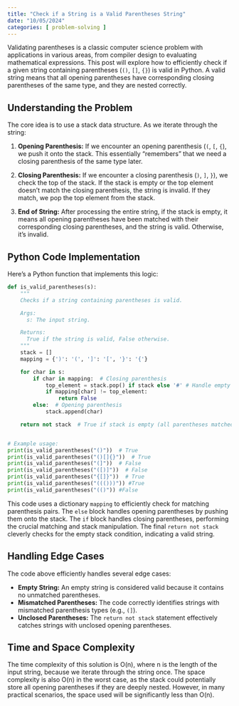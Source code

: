 ```yaml
---
title: "Check if a String is a Valid Parentheses String"
date: "10/05/2024"
categories: [ problem-solving ]
---
```


Validating parentheses is a classic computer science problem with applications in various areas, from compiler design to evaluating mathematical expressions.  This post will explore how to efficiently check if a given string containing parentheses (`()`, `[]`, `{}`) is valid in Python.  A valid string means that all opening parentheses have corresponding closing parentheses of the same type, and they are nested correctly.

## Understanding the Problem

The core idea is to use a stack data structure.  As we iterate through the string:

1. **Opening Parenthesis:** If we encounter an opening parenthesis (`(`, `[`, `{`), we push it onto the stack.  This essentially "remembers" that we need a closing parenthesis of the same type later.

2. **Closing Parenthesis:** If we encounter a closing parenthesis (`)`, `]`, `}`), we check the top of the stack.  If the stack is empty or the top element doesn't match the closing parenthesis, the string is invalid.  If they match, we pop the top element from the stack.

3. **End of String:** After processing the entire string, if the stack is empty, it means all opening parentheses have been matched with their corresponding closing parentheses, and the string is valid.  Otherwise, it's invalid.


## Python Code Implementation

Here's a Python function that implements this logic:

```python
def is_valid_parentheses(s):
    """
    Checks if a string containing parentheses is valid.

    Args:
      s: The input string.

    Returns:
      True if the string is valid, False otherwise.
    """
    stack = []
    mapping = {')': '(', ']': '[', '}': '{'}

    for char in s:
        if char in mapping:  # Closing parenthesis
            top_element = stack.pop() if stack else '#' # Handle empty stack case
            if mapping[char] != top_element:
                return False
        else:  # Opening parenthesis
            stack.append(char)

    return not stack  # True if stack is empty (all parentheses matched)


# Example usage:
print(is_valid_parentheses("()"))  # True
print(is_valid_parentheses("()[]{}"))  # True
print(is_valid_parentheses("(]"))  # False
print(is_valid_parentheses("([)]"))  # False
print(is_valid_parentheses("{[]}"))  # True
print(is_valid_parentheses("((()))")) #True
print(is_valid_parentheses("(()")) #False

```

This code uses a dictionary `mapping` to efficiently check for matching parenthesis pairs. The `else` block handles opening parentheses by pushing them onto the stack. The `if` block handles closing parentheses, performing the crucial matching and stack manipulation. The final `return not stack` cleverly checks for the empty stack condition, indicating a valid string.


## Handling Edge Cases

The code above efficiently handles several edge cases:

* **Empty String:** An empty string is considered valid because it contains no unmatched parentheses.
* **Mismatched Parentheses:** The code correctly identifies strings with mismatched parenthesis types (e.g., `(]`).
* **Unclosed Parentheses:**  The `return not stack` statement effectively catches strings with unclosed opening parentheses.


## Time and Space Complexity

The time complexity of this solution is O(n), where n is the length of the input string, because we iterate through the string once. The space complexity is also O(n) in the worst case, as the stack could potentially store all opening parentheses if they are deeply nested.  However, in many practical scenarios, the space used will be significantly less than O(n).

